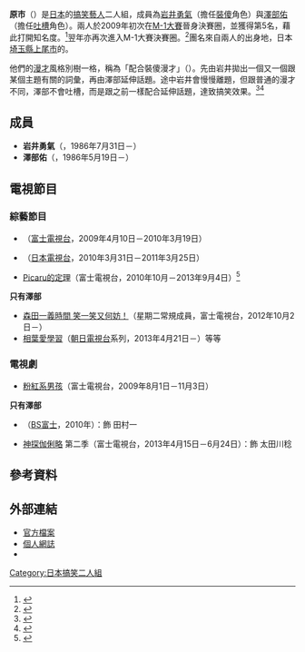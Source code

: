 {{NoteTA
|G1=JP Show
}}
{{藝人
|姓名      = 原市
|類型      = 組合
|圖片      =
|圖片尺寸  =
|圖片簡介  =
|外文名    = ハライチ
|外文      = ja
|羅馬拼音  = Haraichi
|暱稱      = 
|其他藝名  = 
|國籍      = {{JPN}}
|民族      = 
|籍貫      = 
|職業      = [[搞笑藝人|搞笑藝人]]
|語言      = [[日語|日語]]
|出道地點  =
|出道作    =
|代表作    =
|活躍年代  = 2006年至今
|經紀公司  = [[渡边娱乐|渡边娱乐]]
|網站      = 
|相關團體  =
|現任成員  = [[岩井勇氣|岩井勇氣]]<br />[[澤部佑|澤部佑]]
|過往成員  = 
|主持節目  = 
}}

'''原市'''（{{jpn|j=ハライチ|hg=<!--團名為全假名，此處可略-->|rm=Haraichi|f=y}}）是[[日本|日本]]的[[搞笑藝人|搞笑藝人]]二人組，成員為[[岩井勇氣|岩井勇氣]]（擔任[[裝傻|裝傻]]角色）與[[澤部佑|澤部佑]]（擔任[[吐槽|吐槽]]角色）。兩人於2009年初次在[[M-1大賽|M-1大賽]]晉身決賽圈，並獲得第5名，藉此打開知名度。<ref>{{cite web |url=http://career.oricon.co.jp/news/74582/full/ |language=ja |title=<span lang="ja">M-1ファイナリストコンビ・ハライチ、知名度アップに戸惑う</span> |publisher=[[Oricon|Oricon]] |date=2010-03-24 |accessdate=2013-07-05 |archive-date=2016-03-04 |archive-url=https://web.archive.org/web/20160304191735/http://career.oricon.co.jp/news/74582/full/ |dead-url=no }}</ref>翌年亦再次進入M-1大賽決賽圈。<ref>{{cite web |url=http://japan.techinsight.jp/2011/04/haraichi-sawabe-kuosaisengen.html |language=ja |title=<span lang="ja">【エンタがビタミン♪】「中3以来の彼女」。ハライチ澤部が真剣交際を公表。</span> |publisher=Techinsight |date=2011-04-23 |accessdate=2013-07-05 |archive-date=2015-08-02 |archive-url=https://web.archive.org/web/20150802054218/http://japan.techinsight.jp/2011/04/haraichi-sawabe-kuosaisengen.html |dead-url=no }}</ref>團名來自兩人的出身地，日本[[埼玉縣|埼玉縣]][[上尾市|上尾市]]的{{link-ja|原市 (地名)|原市|原市}}。

他們的[[漫才|漫才]]風格別樹一格，稱為「配合裝傻漫才」（{{lang|ja|ノリボケ漫才}}）。先由岩井拋出一個又一個跟某個主題有關的詞彙，再由澤部延伸話題。途中岩井會慢慢離題，但跟普通的漫才不同，澤部不會吐槽，而是跟之前一樣配合延伸話題，達致搞笑效果。<ref>{{cite web |url=http://www.cyzo.com/2012/07/post_11019.html |language=ja |title=<span lang="ja">【ハライチ】インタビュー　童貞とナルシシズムを巡る2、3のノリボケ</span> |publisher=cyzo.com |date=2012-07-21 |accessdate=2013-07-05 |archive-date=2017-07-09 |archive-url=https://web.archive.org/web/20170709190133/http://www.cyzo.com/2012/07/post_11019.html |dead-url=no }}</ref><ref>{{cite web |url=http://eiga.com/news/20120604/10/ |language=ja |title=<span lang="ja">ハライチ澤部、悔しがる「福田萌ちゃん好きだった」</span> |publisher=eiga.com |date=2012-06-04 |accessdate=2013-07-05 |archive-date=2016-07-14 |archive-url=https://web.archive.org/web/20160714100431/http://eiga.com/news/20120604/10/ |dead-url=no }}</ref>

== 成員 ==
* '''岩井勇氣'''（{{lang|ja|岩井 勇気}}，1986年7月31日－） 
* '''澤部佑'''（{{lang|ja|澤部 佑}}，1986年5月19日－）

== 電視節目 ==
=== 綜藝節目 ===
* {{link-ja|Campus Night Fuji|キャンパスナイトフジ}}（[[富士電視台|富士電視台]]，2009年4月10日－2010年3月19日）
* {{link-ja|DON!|DON!}}（[[日本電視台|日本電視台]]，2010年3月31日－2011年3月25日）
* [[Picaru的定理|Picaru的定理]]（富士電視台，2010年10月－2013年9月4日）<ref>{{cite web |url=http://natalie.mu/owarai/news/83590 |language=ja |title=<span lang="ja">「ピカルの定理」今春より「水8」枠で放送決定</span> |publisher=[[娜塔莉_(網站)|natalie]] |date=2013-01-23 |accessdate=2013-07-05 |archive-date=2019-06-28 |archive-url=https://web.archive.org/web/20190628174329/https://natalie.mu/owarai/news/83590 |dead-url=no }}</ref>

'''只有澤部'''
* [[森田一義時間_笑一笑又何妨！|森田一義時間 笑一笑又何妨！]]（星期二常規成員，富士電視台，2012年10月2日－）
* [[相葉愛學習|相葉愛學習]]（[[朝日電視台|朝日電視台]]系列，2013年4月21日－）等等

=== 電視劇 ===
* [[粉紅系男孩|粉紅系男孩]]（富士電視台，2009年8月1日－11月3日）

'''只有澤部'''
* {{link-ja|櫻桃之夜|チェリーナイツ}}（[[BS富士|BS富士]]，2010年）：飾 田村一
* [[神探伽俐略|神探伽俐略]] 第二季（富士電視台，2013年4月15日－6月24日）：飾 太田川稔

== 參考資料 ==
{{Reflist}}

== 外部連結 ==
* [http://www.watanabepro.co.jp/mypage/artist/haraichi.html 官方檔案]{{ja icon}}
* [http://ameblo.jp/hara-1/ 個人網誌]{{ja icon}}
* {{Twitter|iwaiyu_ki|岩井勇氣}}{{ja icon}}

{{DEFAULTSORT:Haraichi}}
[[Category:日本搞笑二人組|Category:日本搞笑二人組]]